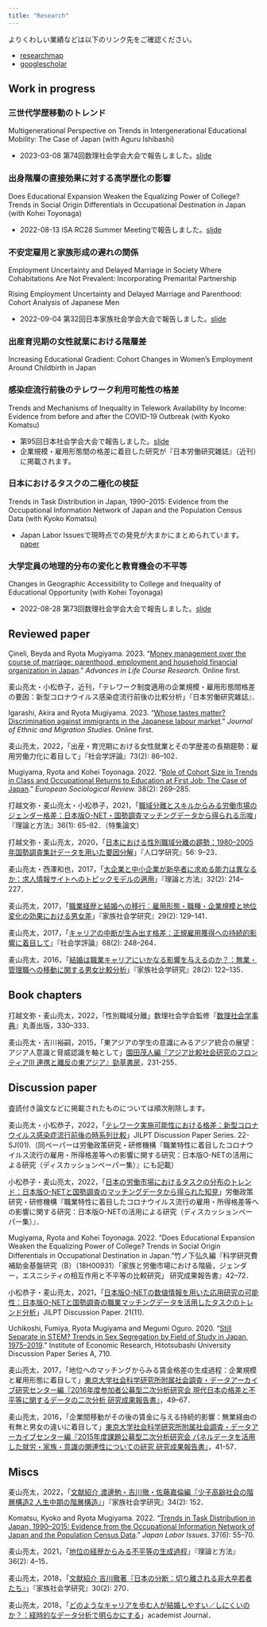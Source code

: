 ```yaml
---
title: "Research"
---
```


よりくわしい業績などは以下のリンク先をご確認ください。

-   [researchmap](https://researchmap.jp/mugiyama)
-   [googlescholar](https://scholar.google.co.jp/citations?user=oJnisc0AAAAJ)

## Work in progress

### 三世代学歴移動のトレンド

Multigenerational Perspective on Trends in Intergenerational Educational Mobility: The Case of Japan (with Aguru Ishibashi)

-   2023-03-08 第74回数理社会学会大会で報告しました。[slide](https://researchmap.jp/mugiyama/presentations/41548059)

### 出身階層の直接効果に対する高学歴化の影響

Does Educational Expansion Weaken the Equalizing Power of College? Trends in Social Origin Differentials in Occupational Destination in Japan (with Kohei Toyonaga)

-   2022-08-13 ISA RC28 Summer Meetingで報告しました。[slide](https://researchmap.jp/mugiyama/presentations/38562818)

### 不安定雇用と家族形成の遅れの関係

Employment Uncertainty and Delayed Marriage in Society Where Cohabitations Are Not Prevalent: Incorporating Premarital Partnership

Rising Employment Uncertainty and Delayed Marriage and Parenthood: Cohort Analysis of Japanese Men

-   2022-09-04 第32回日本家族社会学会大会で報告しました。[slide](https://researchmap.jp/mugiyama/presentations/38562818)

### 出産育児期の女性就業における階層差

Increasing Educational Gradient: Cohort Changes in Women’s Employment Around Childbirth in Japan

### 感染症流行前後のテレワーク利用可能性の格差

Trends and Mechanisms of Inequality in Telework Availability by Income: Evidence from before and after the COVID-19 Outbreak (with Kyoko Komatsu)

-   第95回日本社会学会大会で報告しました。[slide](https://researchmap.jp/mugiyama/presentations/40475337)
-   企業規模・雇用形態間の格差に着目した研究が『日本労働研究雑誌』（近刊）に掲載されます。

### 日本におけるタスクの二極化の検証

Trends in Task Distribution in Japan, 1990--2015: Evidence from the Occupational Information Network of Japan and the Population Census Data (with Kyoko Komatsu)

-   Japan Labor Issuesで現時点での発見が大まかにまとめられています。[paper](https://www.jil.go.jp/english/jli/documents/2022/037-06.pdf)

### 大学定員の地理的分布の変化と教育機会の不平等

Changes in Geographic Accessibility to College and Inequality of Educational Opportunity (with Kohei Toyonaga)

-   2022-08-28 第73回数理社会学会大会で報告しました。[slide](https://researchmap.jp/mugiyama/presentations/38562818)

## Reviewed paper

Çineli, Beyda and Ryota Mugiyama. 2023. "[Money management over the course of marriage: parenthood, employment and household financial organization in Japan](https://doi.org/10.1016/j.alcr.2023.100544)." *Advances in Life Course Research.* Online first.

麦山亮太・小松恭子，近刊，「テレワーク制度適用の企業規模・雇用形態間格差の要因：新型コロナウイルス感染症流行前後の比較分析」『日本労働研究雑誌』．

Igarashi, Akira and Ryota Mugiyama. 2023. "[Whose tastes matter? Discrimination against immigrants in the Japanese labour market](https://doi.org/10.1080/1369183X.2022.2163230)." *Journal of Ethnic and Migration Studies.* Online first.

麦山亮太，2022，「出産・育児期における女性就業とその学歴差の長期趨勢：雇用労働力化に着目して」『社会学評論』73(2): 86--102．

Mugiyama, Ryota and Kohei Toyonaga. 2022. "[Role of Cohort Size in Trends in Class and Occupational Returns to Education at First Job: The Case of Japan](https://doi.org/10.1093/esr/jcab037)." *European Sociological Review.* 38(2): 269--285.

打越文弥・麦山亮太・小松恭子，2021，「[職域分離とスキルからみる労働市場のジェンダー格差：日本版O-NET・国勢調査マッチングデータから得られる示唆](https://doi.org/10.11218/ojjams.36.65)」『理論と方法』36(1): 65--82．（特集論文）

打越文弥・麦山亮太，2020，「[日本における性別職域分離の趨勢：1980--2005年国勢調査集計データを用いた要因分解](https://doi.org/10.24454/jps.1901001)」『人口学研究』56: 9--23．

麦山亮太・西澤和也，2017，「[大企業と中小企業が新卒者に求める能力は異なるか：求人情報サイトへのトピックモデルの適用](https://doi.org/10.11218/ojjams.32.214)」『理論と方法』32(2): 214--227．

麦山亮太，2017，「[職業経歴と結婚への移行：雇用形態・職種・企業規模と地位変化の効果における男女差](https://doi.org/10.4234/jjoffamilysociology.29.129)」『家族社会学研究』29(2): 129--141．

麦山亮太，2017，「[キャリアの中断が生み出す格差：正規雇用獲得への持続的影響に着目して](https://doi.org/10.4057/jsr.68.248)」『社会学評論』68(2): 248--264．

麦山亮太，2016，「[結婚は職業キャリアにいかなる影響を与えるのか？：無業・管理職への移動に関する男女比較分析](https://doi.org/10.4234/jjoffamilysociology.28.122)」『家族社会学研究』28(2): 122--135．

## Book chapters

打越文弥・麦山亮太，2022，「性別職域分離」数理社会学会監修『[数理社会学事典](https://www.maruzen-publishing.co.jp/item/?book_no=304405)』丸善出版，330–333．

麦山亮太・吉川裕嗣，2015，「東アジアの学生の意識にみるアジア統合の展望：アジア人意識と脅威認識を軸として」[園田茂人編『アジア比較社会研究のフロンティアⅢ 連携と離反の東アジア』勁草書房](http://www.keisoshobo.co.jp/book/b193739.html)，231-255．

## Discussion paper

査読付き論文などに掲載されたものについては順次削除します。

麦山亮太・小松恭子，2022，「[テレワーク実施可能性における格差：新型コロナウイルス感染症流行前後の時系列比較](https://www.jil.go.jp/tokusyu/covid-19/dp/DP22-SJ-01.pdf)」JILPT Discussion Paper Series. 22-SJ(01).（同ペーパーは労働政策研究・研修機構『職業特性に着目したコロナウイルス流行の雇用・所得格差等への影響に関する研究：日本版O-NETの活用による研究（ディスカッションペーパー集）』にも記載）

小松恭子・麦山亮太，2022，「[日本の労働市場におけるタスクの分布のトレンド：日本版O-NETと国勢調査のマッチングデータから得られた知見](https://www.jil.go.jp/tokusyu/covid-19/dp/202203/docs/DP4.pdf)」労働政策研究・研修機構『職業特性に着目したコロナウイルス流行の雇用・所得格差等への影響に関する研究：日本版O-NETの活用による研究（ディスカッションペーパー集）』．

Mugiyama, Ryota and Kohei Toyonaga. 2022. "Does Educational Expansion Weaken the Equalizing Power of College? Trends in Social Origin Differentials in Occupational Destination in Japan."竹ノ下弘久編『科学研究費補助金基盤研究（B）（18H00931）「家族と労働市場における階級，ジェンダー，エスニシティの相互作用と不平等の比較研究」 研究成果報告書』42--72．

小松恭子・麦山亮太，2021，「[日本版O-NETの数値情報を用いた応用研究の可能性：日本版O-NETと国勢調査の職業マッチングデータを活用したタスクのトレンド分析](https://www.jil.go.jp/institute/discussion/2021/21-11.html)」JILPT Discussion Paper. 21(11).

Uchikoshi, Fumiya, Ryota Mugiyama and Megumi Oguro. 2020. "[Still Separate in STEM? Trends in Sex Segregation by Field of Study in Japan, 1975--2019](http://www.ier.hit-u.ac.jp/Common/publication/DP/DPS-A710.pdf)." Institute of Economic Research, Hitotsubashi University Discussion Paper Series A, 710.

麦山亮太，2017，「地位へのマッチングからみる賃金格差の生成過程：企業規模と雇用形態に着目して」[東京大学社会科学研究所附属社会調査・データアーカイブ研究センター編『2016年度参加者公募型二次分析研究会 現代日本の格差と不平等に関するデータの二次分析 研究成果報告書』](http://csrda.iss.u-tokyo.ac.jp/rps/RPS059.pdf)，49--67．

麦山亮太，2016，「企業間移動がその後の賃金に与える持続的影響：無業経由の有無と男女の違いに着目して」[東京大学社会科学研究所附属社会調査・データアーカイブセンター編『2015年度課題公募型二次分析研究会 パネルデータを活用した就労・家族・意識の関連性についての研究 研究成果報告書』](http://csrda.iss.u-tokyo.ac.jp/rps/RPS056.pdf)，41-57．

## Miscs

麦山亮太，2022，「[文献紹介 渡邊勉・吉川徹・佐藤嘉倫編『少子高齢社会の階層構造2 人生中期の階層構造』](https://doi.org/10.4234/jjoffamilysociology.34.152)」『家族社会学研究』34(2): 152．

Komatsu, Kyoko and Ryota Mugiyama. 2022. "[Trends in Task Distribution in Japan, 1990--2015: Evidence from the Occupational Information Network of Japan and the Population Census Data](https://www.jil.go.jp/english/jli/documents/2022/037-06.pdf)." *Japan Labor Issues*. 37(6): 55--70.

麦山亮太，2021，「[地位の経歴からみる不平等の生成過程](https://doi.org/10.11218/ojjams.36.4)」『理論と方法』36(2): 4--15．

麦山亮太，2018，「[文献紹介 吉川徹著『日本の分断：切り離される非大卒若者たち』](https://doi.org/10.4234/jjoffamilysociology.30.270)」『家族社会学研究』30(2): 270．

麦山亮太，2018，「[どのようなキャリアを歩む人が結婚しやすい／しにくいのか？：経時的なデータ分析で明らかにする](https://academist-cf.com/journal/?p=8734)」academist Journal．
